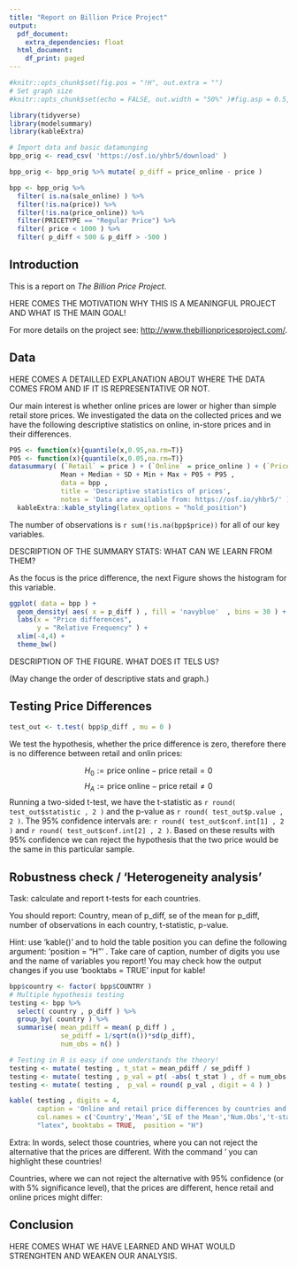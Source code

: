 ```yaml
---
title: "Report on Billion Price Project"
output:
  pdf_document:
    extra_dependencies: float
  html_document:
    df_print: paged
---
```


```r
#knitr::opts_chunk$set(fig.pos = "!H", out.extra = "")
# Set graph size
#knitr::opts_chunk$set(echo = FALSE, out.width = "50%" )#fig.asp = 0.5, fig.width = 7, out.width = "90%" )

library(tidyverse)
library(modelsummary)
library(kableExtra)

# Import data and basic datamunging
bpp_orig <- read_csv( 'https://osf.io/yhbr5/download' )

bpp_orig <- bpp_orig %>% mutate( p_diff = price_online - price )

bpp <- bpp_orig %>% 
  filter( is.na(sale_online) ) %>%
  filter(!is.na(price)) %>%
  filter(!is.na(price_online)) %>% 
  filter(PRICETYPE == "Regular Price") %>% 
  filter( price < 1000 ) %>% 
  filter( p_diff < 500 & p_diff > -500 )

```

## Introduction

This is a report on *The Billion Price Project*. 

HERE COMES THE MOTIVATION WHY THIS IS A MEANINGFUL PROJECT AND WHAT IS THE MAIN GOAL!

For more details on the project see: <http://www.thebillionpricesproject.com/>.

## Data

HERE COMES A DETAILLED EXPLANATION ABOUT WHERE THE DATA COMES FROM AND IF IT IS REPRESENTATIVE OR NOT.

Our main interest is whether online prices are lower or higher than simple retail store prices. We investigated the data on the collected prices and we have the following descriptive statistics on online, in-store prices and in their differences.

```r
P95 <- function(x){quantile(x,0.95,na.rm=T)}
P05 <- function(x){quantile(x,0.05,na.rm=T)}
datasummary( (`Retail` = price ) + (`Online` = price_online ) + (`Price difference` = p_diff ) ~
             Mean + Median + SD + Min + Max + P05 + P95 , 
             data = bpp ,
             title = 'Descriptive statistics of prices',
             notes = 'Data are available from: https://osf.io/yhbr5/' ) %>% 
  kableExtra::kable_styling(latex_options = "hold_position")
```

The number of observations is `r sum(!is.na(bpp$price))` for all of our key variables.

DESCRIPTION OF THE SUMMARY STATS: WHAT CAN WE LEARN FROM THEM?

As the focus is the price difference, the next Figure shows the histogram for this variable.

```r
ggplot( data = bpp ) +
  geom_density( aes( x = p_diff ) , fill = 'navyblue'  , bins = 30 ) +
  labs(x = "Price differences",
       y = "Relative Frequency" ) +
  xlim(-4,4) +
  theme_bw()
```

DESCRIPTION OF THE FIGURE. WHAT DOES IT TELS US?

(May change the order of descriptive stats and graph.)

## Testing Price Differences


```r

test_out <- t.test( bpp$p_diff , mu = 0 )

```

We test the hypothesis, whether the price difference is zero, therefore there is no difference between retail and onlin prices:

$$H_0:=\text{price online} - \text{price retail} = 0$$
$$H_A:=\text{price online} - \text{price retail} \neq 0$$
Running a two-sided t-test, we have the t-statistic as `r round( test_out$statistic , 2 )` and the p-value as `r round( test_out$p.value , 2 )`. The 95% confidence intervals are: `r round( test_out$conf.int[1] , 2 )` and `r round( test_out$conf.int[2] , 2 )`. Based on these results with 95% confidence we can reject the hypothesis that the two price would be the same in this particular sample.


## Robustness check / 'Heterogeneity analysis'

Task: calculate and report t-tests for each countries. 

You should report: Country, mean of p_diff, se of the mean for p_diff, number of observations in each country, t-statistic, p-value.

Hint: use 'kable()' and to hold the table position you can define the following argument: 'position = "H"' . Take care of caption, number of digits you use and the name of variables you report! You may check how the output changes if you use 'booktabs = TRUE' input for kable!

```r

bpp$country <- factor( bpp$COUNTRY )
# Multiple hypothesis testing
testing <- bpp %>% 
  select( country , p_diff ) %>% 
  group_by( country ) %>% 
  summarise( mean_pdiff = mean( p_diff ) ,
             se_pdiff = 1/sqrt(n())*sd(p_diff),
             num_obs = n() )

# Testing in R is easy if one understands the theory!
testing <- mutate( testing , t_stat = mean_pdiff / se_pdiff )
testing <- mutate( testing , p_val = pt( -abs( t_stat ) , df = num_obs - 1 ) )
testing <- mutate( testing ,  p_val = round( p_val , digit = 4 ) )

kable( testing , digits = 4, 
       caption = 'Online and retail price differences by countries and t-tests',
       col.names = c('Country','Mean','SE of the Mean','Num.Obs','t-stat','p-val'),
       "latex", booktabs = TRUE,  position = "H")

```

Extra: In words, select those countries, where you can not reject the alternative that the prices are different. With the command '\textcolor{red}{this is red} you can highlight these countries!

Countries, where we can not reject the alternative with 95% confidence (or with 5% significance level), that the prices are different, hence retail and online prices might differ: \textcolor{red}{`r testing$country[ testing$p_val < 0.05]`}

## Conclusion

HERE COMES WHAT WE HAVE LEARNED AND WHAT WOULD STRENGHTEN AND WEAKEN OUR ANALYSIS.
